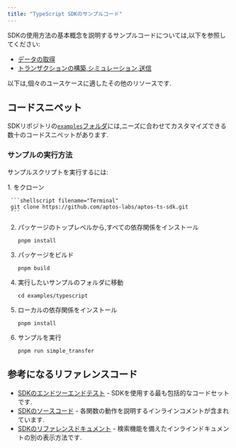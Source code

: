 ```yaml
---
title: "TypeScript SDKのサンプルコード"
---
```



SDKの使用方法の基本概念を説明するサンプルコードについては,以下を参照してください:

- [データの取得](/ja/build/sdks/ts-sdk/fetch-data-via-sdk)
- [トランザクションの構築,シミュレーション,送信](/ja/build/sdks/ts-sdk/building-transactions)

以下は,個々のユースケースに適したその他のリソースです.

## コードスニペット

SDKリポジトリの[`examples`フォルダ](https://github.com/aptos-labs/aptos-ts-sdk/tree/main/examples)には,ニーズに合わせてカスタマイズできる数十のコードスニペットがあります.

### サンプルの実行方法

サンプルスクリプトを実行するには:

<Steps>
  1. をクローン

     ```shellscript filename="Terminal"
     git clone https://github.com/aptos-labs/aptos-ts-sdk.git
     ```

  2. パッケージのトップレベルから,すべての依存関係をインストール

     ```shellscript filename="Terminal"
     pnpm install
     ```

  3. パッケージをビルド

     ```shellscript filename="Terminal"
     pnpm build
     ```

  4. 実行したいサンプルのフォルダに移動

     ```shellscript filename="Terminal"
     cd examples/typescript
     ```

  5. ローカルの依存関係をインストール

     ```shellscript filename="Terminal"
     pnpm install
     ```

  6. サンプルを実行

     ```shellscript filename="Terminal"
     pnpm run simple_transfer
     ```
</Steps>

## 参考になるリファレンスコード

- [SDKのエンドツーエンドテスト](https://github.com/aptos-labs/aptos-ts-sdk/tree/main/tests/e2e) - SDKを使用する最も包括的なコードセットです.
- [SDKのソースコード](https://github.com/aptos-labs/aptos-ts-sdk/tree/main) - 各関数の動作を説明するインラインコメントが含まれています.
- [SDKのリファレンスドキュメント](https://aptos-labs.github.io/aptos-ts-sdk/) - 検索機能を備えたインラインドキュメントの別の表示方法です.
